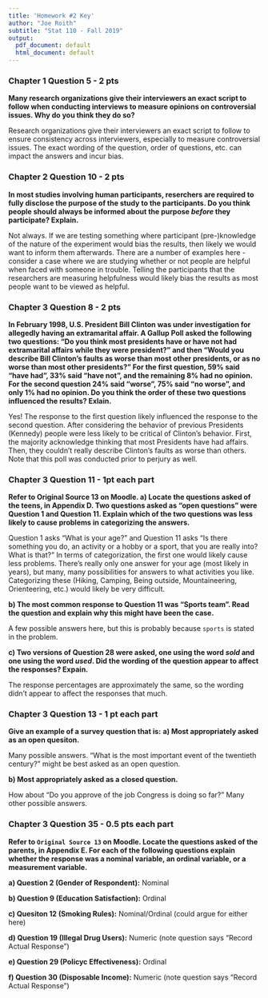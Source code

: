 ```yaml
---
title: 'Homework #2 Key'
author: "Joe Roith"
subtitle: "Stat 110 - Fall 2019"
output:
  pdf_document: default
  html_document: default
---
```


### Chapter 1 Question 5 - 2 pts

**Many research organizations give their interviewers an exact script to follow when conducting interviews to measure opinions on controversial issues. Why do you think they do so?**

Research organizations give their interviewers an exact script to follow to ensure consistency across interviewers, especially to measure controversial issues. The exact wording of the question, order of questions, etc. can impact the answers and incur bias.

### Chapter 2 Question 10 - 2 pts

**In most studies involving human participants, reserchers are required to fully disclose the purpose of the study to the participants. Do you think people should always be informed about the purpose *before* they participate? Explain.**

Not always. If we are testing something where participant (pre-)knowledge of the nature of the experiment would bias the results, then likely we would want to inform them afterwards. There are a number of examples here - consider a case where we are studying whether or not people are helpful when faced with someone in trouble. Telling the participants that the researchers are measuring helpfulness would likely bias the results as most people want to be viewed as helpful.

### Chapter 3 Question 8 - 2 pts

**In February 1998, U.S. President Bill Clinton was under investigation for allegedly having an extramarital affair. A Gallup Poll asked the following two questions: "Do you think most presidents have or have not had extramarital affairs while they were president?" and then "Would you describe Bill Clinton's faults as worse than most other presidents, or as no worse than most other presidents?" For the first question, 59% said "have had", 33% said "have not", and the remaining 8% had no opinion. For the second question 24% said "worse", 75% said "no worse", and only 1% had no opinion. Do you think the order of these two questions influenced the results? Exlain.**

Yes! The response to the first question likely influenced the response to the second question. After considering the behavior of previous Presidents (Kennedy) people were less likely to be critical of Clinton's behavior. First, the majority acknowledge thinking that most Presidents have had affairs. Then, they couldn't really describe Clinton's faults as worse than others. Note that this poll was conducted prior to perjury as well.

### Chapter 3 Question 11 - 1pt each part

**Refer to Original Source 13 on Moodle. a) Locate the questions asked of the teens, in Appendix D. Two questions asked as "open questions" were Question 1 and Question 11. Explain which of the two questions was less likely to cause problems in categorizing the answers.**

Question 1 asks "What is your age?" and Question 11 asks "Is there something you do, an activity or a hobby or a sport, that you are really into? What is that?" In terms of categorization, the first one would likely cause less problems. There's really only one answer for your age (most likely in years), but many, many possibilities for answers to what activities you like. Categorizing these (Hiking, Camping, Being outside, Mountaineering, Orienteering, etc.) would likely be very difficult.

**b) The most common response to Question 11 was "Sports team". Read the question and explain why this might have been the case.**

A few possible answers here, but this is probably because `sports` is stated in the problem.

**c) Two versions of Question 28 were asked, one using the word *sold* and one using the word *used*. Did the wording of the question appear to affect the responses? Expain.**

The response percentages are approximately the same, so the wording didn't appear to affect the responses that much.

### Chapter 3 Question 13 - 1 pt each part

**Give an example of a survey question that is:**
**a) Most appropriately asked as an open quesiton.**

Many possible answers. "What is the most important event of the twentieth century?" might be best asked as an open question.

**b) Most appropriately asked as a closed question.**

How about "Do you approve of the job Congress is doing so far?" Many other possible answers.


### Chapter 3 Question 35 - 0.5 pts each part

**Refer to `Original Source 13` on Moodle. Locate the questions asked of the parents, in Appendix E. For each of the following questions explain whether the response was a nominal variable, an ordinal variable, or a measurement variable.**

**a) Question 2 (Gender of Respondent):** Nominal

**b) Question 9 (Education Satisfaction):** Ordinal

**c) Quesiton 12 (Smoking Rules):** Nominal/Ordinal (could argue for either here)

**d) Question 19 (Illegal Drug Users):** Numeric (note question says "Record Actual Response")

**e) Question 29 (Policyc Effectiveness):** Ordinal

**f) Question 30 (Disposable Income):** Numeric (note question says "Record Actual Response")
